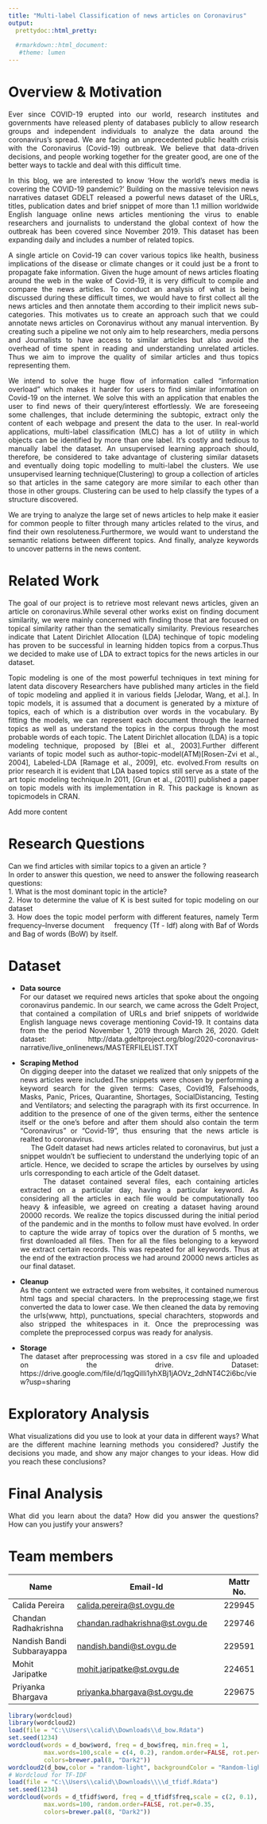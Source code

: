 ---
title: "Multi-label Classification of news articles on Coronavirus"
output:
  prettydoc::html_pretty:
   
  #rmarkdown::html_document:
   #theme: lumen
---
<style>
body {
text-align: justify}
</style>
# **Overview & Motivation**

Ever since COVID-19 erupted into our world, research institutes and governments have released plenty of databases publicly to allow research groups and independent individuals to analyze the data around the coronavirus’s spread. We are facing an unprecedented public health crisis with the Coronavirus (Covid-19) outbreak. We believe that data-driven decisions, and people working together for the greater good, are one of the better ways to tackle and deal with this difficult time.

In this blog, we are interested to know ‘How the world’s news media is covering the COVID-19 pandemic?’ Building on the massive television news narratives dataset GDELT released a powerful news dataset of the URLs, titles, publication dates and brief snippet of more than 1.1 million worldwide English language online news articles mentioning the virus to enable researchers and journalists to understand the global context of how the outbreak has been covered since November 2019. This dataset has been expanding daily and includes a number of related topics.

A single article on Covid-19 can cover various topics like health, business implications of the disease or climate changes or it could just be a front to propagate fake information. Given the huge amount of news articles floating around the web in the wake of Covid-19, it is very difficult to compile and compare the news articles. To conduct an analysis of what is being discussed during these difficult times, we would have to first collect all the news articles and then annotate them according to their implicit news sub-categories. This motivates us to create an approach such that we could annotate news articles on Coronavirus without any manual intervention. By creating such a pipeline we not only aim to help researchers, media persons and Journalists to have access to similar articles but also avoid the overhead of time spent in reading and understanding unrelated articles. Thus we aim to improve the quality of similar articles and thus topics representing them.

We intend to solve the huge flow of information called “information overload” which makes it harder for users to find similar information on Covid-19 on the internet. We solve this with an application that enables the user to find news of their query/interest effortlessly. We are foreseeing some challenges, that include determining the subtopic, extract only the content of each webpage and present the data to the user. In real-world applications, multi-label classification (MLC) has a lot of utility in which objects can be identified by more than one label. It’s costly and tedious to manually label the dataset. An unsupervised learning approach should, therefore, be considered to take advantage of clustering similar datasets and eventually doing topic modelling to multi-label the clusters. We use unsupervised learning technique(Clustering) to group a collection of articles so that articles in the same category are more similar to each other than those in other groups. Clustering can be used to help classify the types of a structure discovered.

We are trying to analyze the large set of news articles to help make it easier for common people to filter through many articles related to the virus, and find their own resoluteness.Furthermore, we would want to understand the semantic relations between different topics. And finally, analyze keywords to uncover patterns in the news content.

# **Related Work**

The goal of our project is to retrieve most relevant news articles, given an article on coronavirus.While several other works exist on finding document similarity, we were mainly concerned with finding those that are focused on topical similarity rather than the sematically similarity. Previous researches indicate that Latent Dirichlet Allocation (LDA) techinque of topic modeling has proven to be successful in learning hidden topics from a corpus.Thus we decided to make use of LDA to extract topics for the news articles in our dataset.

Topic modeling is one of the most powerful techniques in text mining for latent data discovery Researchers have published many articles in the field of topic modeling and applied it in various fields [Jelodar, Wang, et al.]. In topic models, it is assumed that a document is generated by a mixture of topics, each of which is a distribution over words in the vocabulary. By fitting the models, we can represent each document through the learned topics as well as understand the topics in the corpus through the most probable words of each topic.
The Latent Dirichlet allocation (LDA) is a topic modeling technique, proposed by [Blei et al., 2003].Further different variants of topic model such as author-topic-model(ATM)[Rosen-Zvi et al., 2004], Labeled-LDA [Ramage et al., 2009], etc. evolved.From results on prior research it is evident that LDA based topics still serve as a state of the art topic modeling technique.In 2011, [Grun et al., (2011)] published a paper on topic models with its implementation in R. This package is known as topicmodels in CRAN. 

Add more content

# **Research Questions**<br>
Can we find articles with similar topics to a given an article ?<br>
In order to answer this question, we need to answer the following reasearch questions: <br>
1. What is the most dominant topic in the article?<br>
2. How to determine the value of K is best suited for topic modeling on our dataset<br>
3. How does the topic model perform with different features, namely Term frequency–Inverse document &nbsp;&nbsp;&nbsp;&nbsp;frequency (Tf - Idf) along with Baf of Words and Bag of words (BoW) by itself.
 

# **Dataset**
* **Data source**<br>
For our dataset we required news articles that spoke about the ongoing coronavirus pandemic. In our search, we came across the Gdelt Project, that contained a compilation of URLs and brief snippets of worldwide English language news coverage mentioning Covid-19. It contains data from the the period November 1, 2019 through March 26, 2020. 
Gdelt dataset: http://data.gdeltproject.org/blog/2020-coronavirus-narrative/live_onlinenews/MASTERFILELIST.TXT

* **Scraping Method**<br>
On digging deeper into the dataset we realized that only snippets of the news articles were included.The snippets were chosen by performing a keyword search for the given terms: Cases, Covid19, Falsehoods, Masks, Panic, Prices, Quarantine, Shortages, SocialDistancing, Testing and Ventilators; and selecting the paragraph with its first occurrence. In addition to the presence of one of the given terms, either the sentence itself or the one’s before and after them should also contain the term “Coronavirus” or “Covid-19”, thus ensuring that the news article is realted to coronavirus.<br>&nbsp;&nbsp;&nbsp;&nbsp;
The Gdelt dataset had news articles related to coronavirus, but just a snippet wouldn’t be suffiecient to understand the underlying topic of an article. Hence, we decided to scrape the articles by ourselves by using urls corresponding to each article of the Gdelt dataset.<br>&nbsp;&nbsp;&nbsp;&nbsp;
The dataset contained several files, each containing articles extracted on a particular day, having a particular keyword. As considering all the articles in each file would be computationally too heavy & infeasible, we agreed on creating a dataset having around 20000 records. We realize the topics discussed during the initial period of the pandemic and in the months to follow must have evolved. In order to capture the wide array of topics over the duration of 5 months, we first downloaded all files. Then for all the files belonging to a keyword we extract certain records. This was repeated for all keywords. Thus at the end of the extraction process we had around 20000 news articles as our final dataset.

* **Cleanup**<br>
As the content we extracted were from websites, it contained numerous html tags and special characters. In the preprocessing stage,we first converted the data to lower case. We then cleaned the data by removing the urls(www, http), punctuations, special charachters, stopwords and also stripped the whitespaces in it. Once the preprocessing was complete the preprocessed corpus was ready for analysis.

* **Storage**<br>
The dataset after preprocessing was stored in a csv file and uploaded on the drive. Dataset: https://drive.google.com/file/d/1qgQiIIi1yhXBj1jAOVz_2dhNT4C2i6bc/view?usp=sharing

# **Exploratory Analysis**
What visualizations did you use to look at your data in different ways?
What are the different machine learning methods you considered?
Justify the decisions you made, and show any major changes to your ideas.
How did you reach these conclusions?

# **Final Analysis**
What did you learn about the data?
How did you answer the questions?
How can you justify your answers?

# **Team members**
| Name                       | Email-Id                                                     | Mattr No. |
| -------------------------- | ------------------------------------------------------------ | --------- |
| Calida Pereira             | [calida.pereira@st.ovgu.de](mailto:calida.pereira@st.ovgu.de) | 229945    |
| Chandan Radhakrishna       | [chandan.radhakrishna@st.ovgu.de](mailto:chandan.radhakrishna@st.ovgu.de) | 229746    |
| Nandish Bandi Subbarayappa | [nandish.bandi@st.ovgu.de](mailto:nandish.bandi@st.ovgu.de)  | 229591    |
| Mohit Jaripatke            | [mohit.jaripatke@st.ovgu.de](mailto:mohit.jaripatke@st.ovgu.de) | 224651    |
| Priyanka Bhargava          | [priyanka.bhargava@st.ovgu.de](mailto:priyanka.bhargava@st.ovgu.de) | 229675    |



```{r}
library(wordcloud)
library(wordcloud2)
load(file = "C:\\Users\\calid\\Downloads\\d_bow.Rdata")
set.seed(1234)
wordcloud(words = d_bow$word, freq = d_bow$freq, min.freq = 1,
          max.words=100,scale = c(4, 0.2), random.order=FALSE, rot.per=0.35,
          colors=brewer.pal(8, "Dark2"))
wordcloud2(d_bow,color = "random-light", backgroundColor = "Random-light",shape = "star",size = 0.6)
# Wordcloud for TF-IDF
load(file = "C:\\Users\\calid\\Downloads\\\\d_tfidf.Rdata")
set.seed(1234)
wordcloud(words = d_tfidf$word, freq = d_tfidf$freq,scale = c(2, 0.1), min.freq = 1,
          max.words=100, random.order=FALSE, rot.per=0.35,
          colors=brewer.pal(8, "Dark2"))
```

<div style="margin-bottom:50px;">
